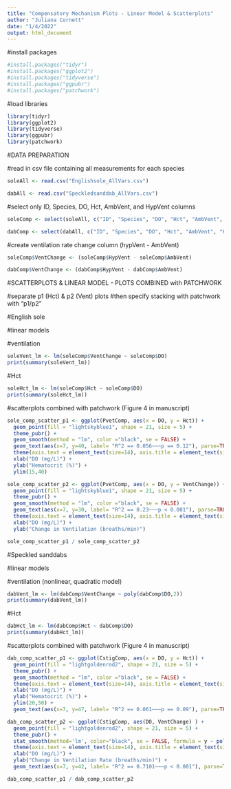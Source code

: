 ```yaml
---
title: "Compensatory Mechanism Plots - Linear Model & Scatterplots"
author: "Juliana Cornett"
date: "1/4/2022"
output: html_document
---
```


#install packages

```r
#install.packages("tidyr")
#install.packages("ggplot2")
#install.packages("tidyverse")
#install.packages("ggpubr")
#install.packages("patchwork")
```

#load libraries

```r
library(tidyr)
library(ggplot2)
library(tidyverse)
library(ggpubr)
library(patchwork)
```

#DATA PREPARATION 

#read in csv file containing all measurements for each species

```r
soleAll <- read.csv("Englishsole_AllVars.csv")

dabAll <- read.csv("Speckledsanddab_AllVars.csv")
```

#select only ID, Species, DO, Hct, AmbVent, and HypVent columns

```r
soleComp <- select(soleAll, c("ID", "Species", "DO", "Hct", "AmbVent", "HypVent"))

dabComp <- select(dabAll, c("ID", "Species", "DO", "Hct", "AmbVent", "HypVent"))
```

#create ventilation rate change column (hypVent - AmbVent)

```r
soleComp$VentChange <- (soleComp$HypVent - soleComp$AmbVent)

dabComp$VentChange <- (dabComp$HypVent - dabComp$AmbVent)
```

#SCATTERPLOTS & LINEAR MODEL - PLOTS COMBINED with PATCHWORK 

#separate p1 (Hct) & p2 (Vent) plots
#then specify stacking with patchwork with "p1/p2"

#English sole

#linear models 

#ventilation

```r
soleVent_lm <- lm(soleComp$VentChange ~ soleComp$DO)
print(summary(soleVent_lm))
```

#Hct

```r
soleHct_lm <- lm(soleComp$Hct ~ soleComp$DO)
print(summary(soleHct_lm))
```

#scatterplots combined with patchwork (Figure 4 in manuscript)

```r
sole_comp_scatter_p1 <- ggplot(PvetComp, aes(x = DO, y = Hct)) +
  geom_point(fill = "lightskyblue1", shape = 21, size = 5) +
  theme_pubr() +
  geom_smooth(method = "lm", color ="black", se = FALSE) +
  geom_text(aes(x=7, y=40, label= "R^2 == 0.056~~~p == 0.12"), parse=TRUE, size=6) +
  theme(axis.text = element_text(size=14), axis.title = element_text(size=18, face="bold")) +
  xlab("DO (mg/L)") +
  ylab("Hematocrit (%)") +
  ylim(15,40)

sole_comp_scatter_p2 <- ggplot(PvetComp, aes(x = DO, y = VentChange)) +
  geom_point(fill = "lightskyblue1", shape = 21, size = 5) +
  theme_pubr() +
  geom_smooth(method = "lm", color ="black", se = FALSE) +
  geom_text(aes(x=7, y=30, label= "R^2 == 0.23~~~p < 0.001"), parse=TRUE, size=6) +
  theme(axis.text = element_text(size=14), axis.title = element_text(size=18, face="bold")) +
  xlab("DO (mg/L)") +
  ylab("Change in Ventilation (breaths/min)")

sole_comp_scatter_p1 / sole_comp_scatter_p2
```

#Speckled sanddabs

#linear models 

#ventilation (nonlinear, quadratic model)

```r
dabVent_lm <- lm(dabComp$VentChange ~ poly(dabComp$DO,2))
print(summary(dabVent_lm))
```

#Hct

```r
dabHct_lm <- lm(dabComp$Hct ~ dabComp$DO)
print(summary(dabHct_lm))
```

#scatterplots combined with patchwork (Figure 4 in manuscript)

```r
dab_comp_scatter_p1 <- ggplot(CstigComp, aes(x = DO, y = Hct)) +
  geom_point(fill = "lightgoldenrod2", shape = 21, size = 5) +
  theme_pubr() +
  geom_smooth(method = "lm", color ="black", se = FALSE) +
  theme(axis.text = element_text(size=14), axis.title = element_text(size=18, face="bold")) +
  xlab("DO (mg/L)") +
  ylab("Hematocrit (%)") +
  ylim(20,50) +
  geom_text(aes(x=7, y=47, label= "R^2 == 0.061~~~p == 0.09"), parse=TRUE, size=6)

dab_comp_scatter_p2 <- ggplot(CstigComp, aes(DO, VentChange) ) +
  geom_point(fill = "lightgoldenrod2", shape = 21, size = 5) +
  theme_pubr() +
  stat_smooth(method='lm', color="black", se = FALSE, formula = y ~ poly(x, 2)) +
  theme(axis.text = element_text(size=14), axis.title = element_text(size=18, face="bold")) +
  xlab("DO (mg/L)") +
  ylab("Change in Ventilation Rate (breaths/min)") +
  geom_text(aes(x=7, y=42, label= "R^2 == 0.7101~~~p < 0.001"), parse=TRUE, size=6)

dab_comp_scatter_p1 / dab_comp_scatter_p2
```
